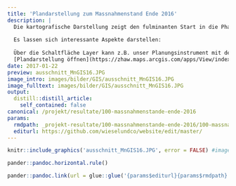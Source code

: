 ```yaml
---
title: 'Plandarstellung zum Massnahmenstand Ende 2016'
description: |
  Die kartografische Darstellung zeigt den fulminanten Start in die Phase 2 mit weit über 100 realisierten Lebensraumaufwertungen bis Ende des Jahres 2016.  
  
  Es lassen sich interessante Aspekte darstellen: 
  
  Über die Schaltfläche Layer kann z.B. unser Planungsinstrument mit den schematischen Vernetzungskorridoren angezeigt werden.  
  [Plandarstellung öffnen](https://zhaw.maps.arcgis.com/apps/View/index.html?appid=ef50669618af4f12911246b67674fce4&extent=8.4012,47.1373,8.9506,47.3063)
date: 2017-01-22
preview: ausschnitt_MnGIS16.JPG
image_intro: images/bilder/GIS/ausschnitt_MnGIS16.JPG
image_fulltext: images/bilder/GIS/ausschnitt_MnGIS16.JPG
output:
  distill::distill_article:
    self_contained: false
canonical: /projekt/resultate/100-massnahmenstande-ende-2016
params:
  rmdpath: _projekt-resultate/100-massnahmenstande-ende-2016/100-massnahmenstande-ende-2016.Rmd
  editurl: https://github.com/wieselundco/website/edit/master/
---
```



```r
knitr::include_graphics('ausschnitt_MnGIS16.JPG', error = FALSE) #images/bilder/GIS/ausschnitt_MnGIS16.JPG
```



```r
pander::pandoc.horizontal.rule()

pander::pandoc.link(url = glue::glue('{params$editurl}{params$rmdpath}'),text = 'Artikel bearbeiten')
```

<!--http://wieselundco.ch/projekt/resultate/100-massnahmenstande-ende-2016-->
